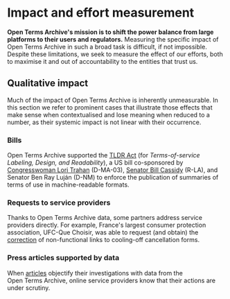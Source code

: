 # Impact and effort measurement

**Open Terms Archive's mission is to shift the power balance from large platforms to their users and regulators.** Measuring the specific impact of Open Terms Archive in such a broad task is difficult, if not impossible. Despite these limitations, we seek to measure the effect of our efforts, both to maximise it and out of accountability to the entities that trust us.

## Qualitative impact

Much of the impact of Open Terms Archive is inherently unmeasurable. In this section we refer to prominent cases that illustrate those effects that make sense when contextualised and lose meaning when reduced to a number, as their systemic impact is not linear with their occurrence.

### Bills

Open Terms Archive supported the [TLDR Act](https://www.lifewire.com/the-tldr-act-could-help-you-make-sense-of-terms-of-service-agreements-5216643) (for _Terms-of-service Labeling, Design, and Readability_), a US bill co-sponsored by [Congresswoman Lori Trahan](https://trahan.house.gov/) (D-MA-03), [Senator Bill Cassidy](https://www.cassidy.senate.gov/) (R-LA), and Senator Ben Ray Luján (D-NM) to enforce the publication of summaries of terms of use in machine-readable formats.

### Requests to service providers

Thanks to Open Terms Archive data, some partners address service providers directly. For example, France's largest consumer protection association, UFC-Que Choisir, was able to request (and obtain) the [correction](https://github.com/OpenTermsArchive/france-versions/commit/0184178ee2fffbd5283c50f114e3211667391b15) of non-functional links to cooling-off cancellation forms.

### Press articles supported by data

When [articles](https://techcrunch.com/2021/09/06/protonmail-logged-ip-address-of-french-activist-after-order-by-swiss-authorities/) objectify their investigations with data from the Open Terms Archive, online service providers know that their actions are under scrutiny.
